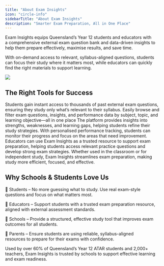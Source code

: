 ```yaml
---
title: "About Exam Insights"
icon: "circle-info"
sidebarTitle: "About Exam Insights"
description: "Smarter Exam Preparation, All in One Place"
---
```


Exam Insights equips Queensland’s Year 12 students and educators with a comprehensive external exam question bank and data-driven insights to help them prepare effectively, maximise results, and save time.

With on-demand access to relevant, syllabus-aligned questions, students can focus their study where it matters most, while educators can quickly find the right materials to support learning.

![](/images/exam-preparation-challenges.webp)

## The Right Tools for Success

<Card title="Practice with real exam questions" icon="question">
  Students gain instant access to thousands of past external exam questions, ensuring they study only what’s relevant to their syllabus. Easily browse and filter exam questions, insights, and performance data by subject, topic, and learning objective—all in one place
</Card>

<Card title="Track progress and improve faster" icon="chart-simple">
  The platform provides insights into strengths, weaknesses, and learning gaps, helping students refine their study strategies. With personalised performance tracking, students can monitor their progress and focus on the areas that need improvement.
</Card>

<Card title="Make teaching easier for educators" icon="person-chalkboard">
  Educators can use Exam Insights as a trusted resource to support exam preparation, helping students access relevant practice questions and develop strong exam strategies.
</Card>

<Card title="Built for schools and individuals" icon="school">
  Whether used in the classroom or for independent study, Exam Insights streamlines exam preparation, making study more efficient, focused, and effective.
</Card>

## Why Schools & Students Love Us

📌 Students – No more guessing what to study. Use real exam-style questions and focus on what matters most.

📌 Educators – Support students with a trusted exam preparation resource, aligned with external assessment standards.

📌 Schools – Provide a structured, effective study tool that improves exam outcomes for all students.

📌 Parents – Ensure students are using reliable, syllabus-aligned resources to prepare for their exams with confidence.

Used by over 60% of Queensland’s Year 12 ATAR students and 2,000+ teachers, Exam Insights is trusted by schools to support effective learning and exam readiness.